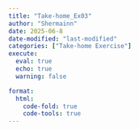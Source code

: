 ```yaml
---
title: "Take-home_Ex03"
author: "Shermainn"
date: 2025-06-8
date-modified: "last-modified"
categories: ["Take-home Exercise"]
execute: 
  eval: true
  echo: true
  warning: false

format:
  html:
    code-fold: true
    code-tools: true
---
```

